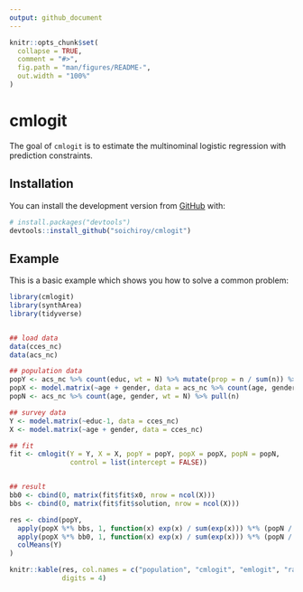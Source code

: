 ```yaml
---
output: github_document
---
```


<!-- README.md is generated from README.Rmd. Please edit that file -->

```r
knitr::opts_chunk$set(
  collapse = TRUE,
  comment = "#>",
  fig.path = "man/figures/README-",
  out.width = "100%"
)
```

# cmlogit

<!-- badges: start -->
<!-- badges: end -->

The goal of `cmlogit` is to estimate the multinominal logistic regression with
prediction constraints.

## Installation

You can install the development version from [GitHub](https://github.com/) with:

``` r
# install.packages("devtools")
devtools::install_github("soichiroy/cmlogit")
```
## Example

This is a basic example which shows you how to solve a common problem:

```r
library(cmlogit)
library(synthArea)
library(tidyverse)


## load data
data(cces_nc)
data(acs_nc)

## population data
popY <- acs_nc %>% count(educ, wt = N) %>% mutate(prop = n / sum(n)) %>% pull(prop)
popX <- model.matrix(~age + gender, data = acs_nc %>% count(age, gender, wt = N))
popN <- acs_nc %>% count(age, gender, wt = N) %>% pull(n)

## survey data
Y <- model.matrix(~educ-1, data = cces_nc)
X <- model.matrix(~age + gender, data = cces_nc)

## fit
fit <- cmlogit(Y = Y, X = X, popY = popY, popX = popX, popN = popN,
               control = list(intercept = FALSE))


## result
bb0 <- cbind(0, matrix(fit$fit$x0, nrow = ncol(X)))
bbs <- cbind(0, matrix(fit$fit$solution, nrow = ncol(X)))

res <- cbind(popY,
  apply(popX %*% bbs, 1, function(x) exp(x) / sum(exp(x))) %*% (popN / sum(popN)),
  apply(popX %*% bb0, 1, function(x) exp(x) / sum(exp(x))) %*% (popN / sum(popN)),
  colMeans(Y)
)

knitr::kable(res, col.names = c("population", "cmlogit", "emlogit", "raw prop."),
             digits = 4)

```
